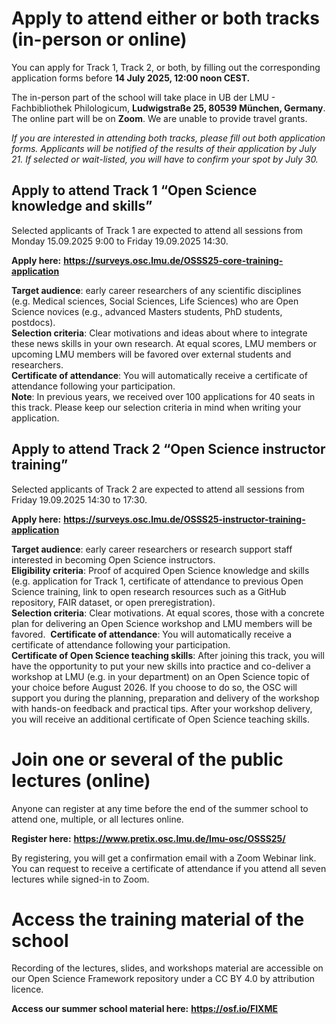 # Apply to attend either or both tracks (in-person or online)

You can apply for Track 1, Track 2, or both, by filling out the corresponding application forms before **14 July 2025, 12:00 noon CEST.** 

The in-person part of the school will take place in UB der LMU - Fachbibliothek Philologicum, **Ludwigstraße 25, 80539 München, Germany**. The online part will be on **Zoom**. We are unable to provide travel grants. 

*If you are interested in attending both tracks, please fill out both application forms. Applicants will be notified of the results of their application by July 21. If selected or wait-listed, you will have to confirm your spot by July 30.* 

## Apply to attend Track 1 “Open Science knowledge and skills”

Selected applicants of Track 1 are expected to attend all sessions from Monday 15.09.2025 9:00 to Friday 19.09.2025 14:30.

**Apply here:** [**https://surveys.osc.lmu.de/OSSS25-core-training-application**](https://surveys.osc.lmu.de/OSSS25-core-training-application){target="_blank"}

**Target audience**: early career researchers of any scientific disciplines (e.g. Medical sciences, Social Sciences, Life Sciences) who are Open Science novices (e.g., advanced Masters students, PhD students, postdocs).\
**Selection criteria**: Clear motivations and ideas about where to integrate these news skills in your own research. At equal scores, LMU members or upcoming LMU members will be favored over external students and researchers.\
**Certificate of attendance**: You will automatically receive a certificate of attendance following your participation.\
**Note**: In previous years, we received over 100 applications for 40 seats in this track. Please keep our selection criteria in mind when writing your application. 

## Apply to attend Track 2 “Open Science instructor training”

Selected applicants of Track 2 are expected to attend all sessions from Friday 19.09.2025 14:30 to 17:30.

**Apply here:** [**https://surveys.osc.lmu.de/OSSS25-instructor-training-application**](https://surveys.osc.lmu.de/OSSS25-instructor-training-application){target="_blank"}

**Target audience**: early career researchers or research support staff interested in becoming Open Science instructors.\
**Eligibility criteria**: Proof of acquired Open Science knowledge and skills (e.g. application for Track 1, certificate of attendance to previous Open Science training, link to open research resources such as a GitHub repository, FAIR dataset, or open preregistration).\
**Selection criteria**: Clear motivations. At equal scores, those with a concrete plan for delivering an Open Science workshop and LMU members will be favored.\ 
**Certificate of attendance**: You will automatically receive a certificate of attendance following your participation.\
**Certificate of Open Science teaching skills**: After joining this track, you will have the opportunity to put your new skills into practice and co-deliver a workshop at LMU (e.g. in your department) on an Open Science topic of your choice before August 2026. If you choose to do so, the OSC will support you during the planning, preparation and delivery of the workshop with hands-on feedback and practical tips. After your workshop delivery, you will receive an additional certificate of Open Science teaching skills. 

# Join one or several of the public lectures (online)

Anyone can register at any time before the end of the summer school to attend one, multiple, or all lectures online.

**Register here:** [**https://www.pretix.osc.lmu.de/lmu-osc/OSSS25/** ](https://www.pretix.osc.lmu.de/lmu-osc/OSSS25/){target="_blank"}

By registering, you will get a confirmation email with a Zoom Webinar link. You can request to receive a certificate of attendance if you attend all seven lectures while signed-in to Zoom.

# Access the training material of the school

Recording of the lectures, slides, and workshops material are accessible on our Open Science Framework repository under a CC BY 4.0 by attribution licence.

**Access our summer school material here:**  [**https://osf.io/FIXME**](https://osf.io/FIXME/){target="_blank"}



